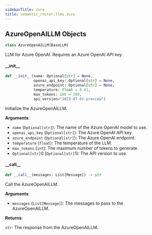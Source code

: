 ```yaml
---
sidebarTitle: zure
title: semantic_router.llms.zure
---
```


## AzureOpenAILLM Objects

```python
class AzureOpenAILLM(BaseLLM)
```

LLM for Azure OpenAI. Requires an Azure OpenAI API key.

#### \_\_init\_\_

```python
def __init__(name: Optional[str] = None,
             openai_api_key: Optional[str] = None,
             azure_endpoint: Optional[str] = None,
             temperature: float = 0.01,
             max_tokens: int = 200,
             api_version="2023-07-01-preview")
```

Initialize the AzureOpenAILLM.

**Arguments**:

- `name` (`Optional[str]`): The name of the Azure OpenAI model to use.
- `openai_api_key` (`Optional[str]`): The Azure OpenAI API key.
- `azure_endpoint` (`Optional[str]`): The Azure OpenAI endpoint.
- `temperature` (`float`): The temperature of the LLM.
- `max_tokens` (`int`): The maximum number of tokens to generate.
- `Optional[str]`0 (`Optional[str]`1): The API version to use.

#### \_\_call\_\_

```python
def __call__(messages: List[Message]) -> str
```

Call the AzureOpenAILLM.

**Arguments**:

- `messages` (`List[Message]`): The messages to pass to the AzureOpenAILLM.

**Returns**:

`str`: The response from the AzureOpenAILLM.

